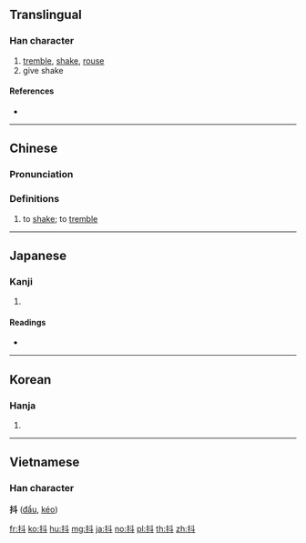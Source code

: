 ==Translingual==

===Han character===
{{Han char|rn=64|rad=手|as=04|sn=7|four=54000|canj=QYJ|ids=⿰扌斗}}

# [[tremble]], [[shake]], [[rouse]]
# give shake

====References====
* {{Han ref|kx=0422.010|dkj=11888|dj=0769.010|hdz=31844.020|uh=6296|ud=25238|bh=A7DD|bd=42973}}

----

==Chinese==
{{zh-forms}}

===Pronunciation===
{{zh-pron
|m=dǒu
|ma=Zh-dou.ogg
|c=dau2
|h=pfs=
|md=
|mn=
|w=
|mc=y
|oc=y
|cat=
}}

===Definitions===
{{zh-hanzi}}

# to [[shake]]; to [[tremble]]
----

==Japanese==

===Kanji===
{{ja-kanji|grade=|rs=手04}}

# {{defn|lang=ja|sort=手04}}

====Readings====
* {{ja-readings|on=[[とう]] (tō), [[と]] (to)|kun=[[あげる]] (ageru), [[ふるう]] (furuu)}}

----

==Korean==

===Hanja===
{{ko-hanja|hangeul=두|eumhun=|rv=du|mr=tu|y=twu}}

# {{defn|lang=ko|sort=手04}}

----

==Vietnamese==

===Han character===
'''抖''' ([[đẩu]], [[kéo]])

[[fr:抖]]
[[ko:抖]]
[[hu:抖]]
[[mg:抖]]
[[ja:抖]]
[[no:抖]]
[[pl:抖]]
[[th:抖]]
[[zh:抖]]